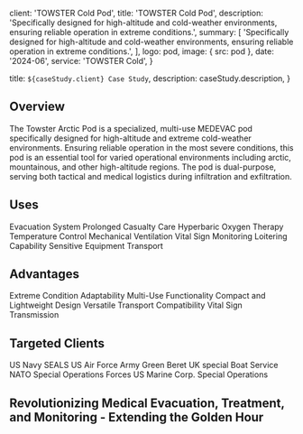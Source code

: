 

  client: 'TOWSTER Cold Pod',
  title: 'TOWSTER Cold Pod',
  description:
    'Specifically designed for high-altitude and cold-weather environments, ensuring reliable operation in extreme conditions.',
  summary: [
    'Specifically designed for high-altitude and cold-weather environments, ensuring reliable operation in extreme conditions.',
  ],
  logo: pod,
  image: { src: pod },
  date: '2024-06',
  service: 'TOWSTER Cold',
}

  title: `${caseStudy.client} Case Study`,
  description: caseStudy.description,
}

## Overview

The Towster Arctic Pod is a specialized, multi-use MEDEVAC pod specifically designed for high-altitude and extreme cold-weather environments. Ensuring reliable operation in the most severe conditions, this pod is an essential tool for varied operational environments including arctic, mountainous, and other high-altitude regions. The pod is dual-purpose, serving both tactical and medical logistics during infiltration and exfiltration.

## Uses

<TagList>
  <TagListItem>Evacuation System</TagListItem>
  <TagListItem>Prolonged Casualty Care</TagListItem>
  <TagListItem>Hyperbaric Oxygen Therapy</TagListItem>
  <TagListItem>Temperature Control</TagListItem>
  <TagListItem>Mechanical Ventilation</TagListItem>
  <TagListItem>Vital Sign Monitoring</TagListItem>
  <TagListItem>Loitering Capability</TagListItem>
  <TagListItem>Sensitive Equipment Transport</TagListItem>
</TagList>

## Advantages

<TagList>
  <TagListItem>Extreme Condition Adaptability</TagListItem>
  <TagListItem>Multi-Use Functionality</TagListItem>
  <TagListItem>Compact and Lightweight Design</TagListItem>
  <TagListItem>Versatile Transport Compatibility</TagListItem>
  <TagListItem>Vital Sign Transmission</TagListItem>
</TagList>

## Targeted Clients

<TagList>
  <TagListItem>US Navy</TagListItem>
  <TagListItem>SEALS</TagListItem>
  <TagListItem>US Air Force</TagListItem>
  <TagListItem>Army Green Beret</TagListItem>
  <TagListItem>UK special Boat Service</TagListItem>
  <TagListItem>NATO Special Operations Forces</TagListItem>
  <TagListItem>US Marine Corp. Special Operations</TagListItem>
</TagList>

## Revolutionizing Medical Evacuation, Treatment, and Monitoring - Extending the Golden Hour